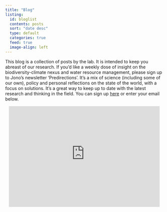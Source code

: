 ```yaml
---
title: "Blog"
listing:
  id: bloglist
  contents: posts
  sort: "date desc"
  type: default
  categories: true
  feed: true
  image-align: left
---
```


This blog is a collection of posts by the lab. It is intended to keep you abreast of our research. If you'd like a weekly dose of insight on the biodiversity-climate nexus and water resource management, please sign up to Jono's newsletter 'Predirections'. It's a mix of science (including some of our own), policy and personal reflections on the state of the world, with a focus on solutions. It's a great way to keep up to date with the latest research and thinking in the field. You can sign up [here](https://predirections.substack.com) or enter your email below. 


<center>

<iframe src="https://predirections.substack.com/embed" width="480" height="320" style="border:1px solid #EEE; background:white;" frameborder="0" scrolling="no"></iframe>

</center>

<br><br>


::: {#bloglist}
:::
